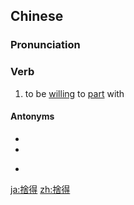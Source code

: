 {{also|舍得}}
==Chinese==
{{zh-forms|s=舍得}}

===Pronunciation===
{{zh-pron
|m=shědé,tl=y
|c=se2 dak1
|c-t=sie2 ak1
|h=pfs=sá-tet
|mn=xm,zz:siá-tek/qz:siá-tit
|cat=v
}}

===Verb===
{{zh-verb}}

# to be [[willing]] to [[part]] with

====Antonyms====
* {{zh-l|捨不得}}
* {{zh-l|不捨得}}
* {{qualifier|Cantonese}} {{zh-l|唔捨得}}

[[ja:捨得]]
[[zh:捨得]]